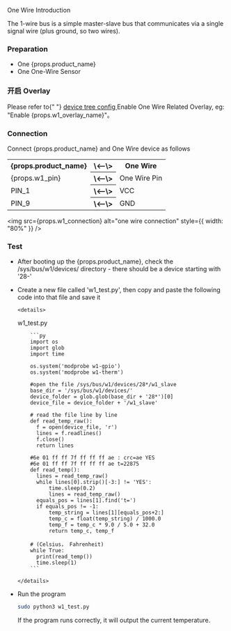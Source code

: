 One Wire Introduction

The 1-wire bus is a simple master-slave bus that communicates via a single signal wire (plus ground, so two wires).

### Preparation

<ul>
  <li>One {props.product_name}</li>
  <li>One One-Wire Sensor </li>
</ul>

### 开启 Overlay

<p>
  Please refer to{" "}
  <a href="../../radxa-os/rsetup#overlays">device tree config </a>Enable One
  Wire Related Overlay, eg: "Enable {props.w1_overlay_name}"。
</p>

### Connection

<p>Connect {props.product_name} and One Wire device as follows </p>

<table>
  <tr>
    <th>{props.product_name}</th>
    <th>\<--\></th>
    <th>One Wire</th>
  </tr>
  <tr>
    <td>{props.w1_pin}</td>
    <th>\<--\></th>
    <td>One Wire Pin</td>
  </tr>
  <tr>
    <td>PIN_1</td>
    <th>\<--\></th>
    <td>VCC</td>
  </tr>
  <tr>
    <td>PIN_9</td>
    <th>\<--\></th>
    <td>GND</td>
  </tr>
</table>

<img
  src={props.w1_connection}
  alt="one wire connection"
  style={{ width: "80%" }}
/>

### Test

- After booting up the {props.product_name}, check the /sys/bus/w1/devices/ directory - there should be a device starting with '28-'

- Create a new file called 'w1_test.py', then copy and paste the following code into that file and save it

      <details>

  <summary>w1_test.py</summary>

          ```py
          import os
          import glob
          import time

          os.system('modprobe w1-gpio')
          os.system('modprobe w1-therm')

          #open the file /sys/bus/w1/devices/28*/w1_slave
          base_dir = '/sys/bus/w1/devices/'
          device_folder = glob.glob(base_dir + '28*')[0]
          device_file = device_folder + '/w1_slave'

          # read the file line by line
          def read_temp_raw():
          	f = open(device_file, 'r')
          	lines = f.readlines()
          	f.close()
          	return lines

          #6e 01 ff ff 7f ff ff ff ae : crc=ae YES
          #6e 01 ff ff 7f ff ff ff ae t=22875
          def read_temp():
          	lines = read_temp_raw()
          	while lines[0].strip()[-3:] != 'YES':
          		time.sleep(0.2)
          		lines = read_temp_raw()
          	equals_pos = lines[1].find('t=')
          	if equals_pos != -1:
          		temp_string = lines[1][equals_pos+2:]
          		temp_c = float(temp_string) / 1000.0
          		temp_f = temp_c * 9.0 / 5.0 + 32.0
          		return temp_c, temp_f

          # (Celsius， Fahrenheit)
          while True:
          	print(read_temp())
          	time.sleep(1)
          ```

      </details>

- Run the program

  ```bash
  sudo python3 w1_test.py
  ```

  If the program runs correctly, it will output the current temperature.
